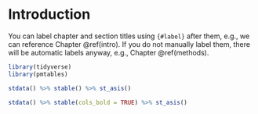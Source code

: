 # Introduction {#intro}

You can label chapter and section titles using `{#label}` after them, e.g., we can reference Chapter \@ref(intro). If you do not manually label them, there will be automatic labels anyway, e.g., Chapter \@ref(methods).

```r
library(tidyverse)
library(pmtables)

stdata() %>% stable() %>% st_asis()
```

\clearpage


```r
stdata() %>% stable(cols_bold = TRUE) %>% st_asis()
```

